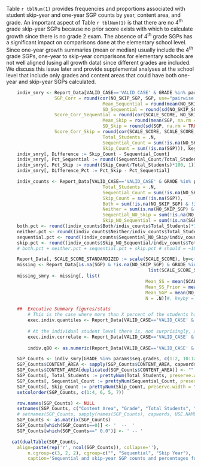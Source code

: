 
Table `r tblNum(1)` provides frequencies and proportions associated with student skip-year and one-year SGP counts by year, content area, and grade. An important aspect of Table `r tblNum(1)` is that there are no 4<sup>th</sup> grade skip-year SGPs because no prior score exists with which to calculate growth since there is no grade 2 exam. The absence of 4<sup>th</sup> grade SGPs has a significant impact on comparisons done at the elementary school level. Since one-year growth summaries (mean or median) usually include the 4<sup>th</sup> grade SGPs, one-year to skip-year comparisons for elementary schools are not well aligned (using all growth data) since different grades are included. We discuss this issue later and provide supplemental analyses at the school level that include only grades and content areas that could have both one-year and skip-year SGPs calculated.


```r
	indiv_smry <- Report_Data[VALID_CASE=='VALID_CASE' & GRADE %in% params$seq.grades, list(
                  SGP_Corr = round(cor(NO_SKIP_SGP, SGP, use="pairwise.complete"), 2),
									Mean_Sequential = round(mean(NO_SKIP_SGP, na.rm = TRUE), 1),
									SD_Sequential = round(sd(NO_SKIP_SGP, na.rm = TRUE), 1),
                  Score_Corr_Sequential = round(cor(SCALE_SCORE, NO_SKIP_SGP_SCALE_SCORE_PRIOR_STANDARDIZED, use="pairwise.complete"), 2),
									Mean_Skip = round(mean(SGP, na.rm = TRUE), 1),
									SD_Skip = round(sd(SGP, na.rm = TRUE), 1),
                  Score_Corr_Skip = round(cor(SCALE_SCORE, SCALE_SCORE_PRIOR_STANDARDIZED, use="pairwise.complete"), 2),
									Total_Students = .N,
									Sequential_Count = sum(!is.na(NO_SKIP_SGP)),
									Skip_Count = sum(!is.na(SGP))), keyby = list(CONTENT_AREA, GRADE)]
	indiv_smry[, Difference := Skip_Count - Sequential_Count]
	indiv_smry[, Pct_Sequential := round((Sequential_Count/Total_Students)*100, 1)]
	indiv_smry[, Pct_Skip := round((Skip_Count/Total_Students)*100, 1)]
	indiv_smry[, Difference_Pct := Pct_Skip - Pct_Sequential]

	indiv_counts <- Report_Data[VALID_CASE=='VALID_CASE' & GRADE %in% params$skip.grades, list( # only 5-8 -- possible to get both
									Total_Students = .N,
									Sequential_Count = sum(!is.na(NO_SKIP_SGP)),
									Skip_Count = sum(!is.na(SGP)),
									Both = sum(!is.na(NO_SKIP_SGP) & !is.na(SGP)),
									Neither = sum(is.na(NO_SKIP_SGP) & is.na(SGP)),
									Sequential_NO_Skip = sum(!is.na(NO_SKIP_SGP) & is.na(SGP)),
									Skip_NO_Sequential = sum(!is.na(SGP) & is.na(NO_SKIP_SGP)))]
	both.pct <- round((indiv_counts$Both/indiv_counts$Total_Students)*100, 1)
	neither.pct <- round((indiv_counts$Neither/indiv_counts$Total_Students)*100, 1)
	sequential.pct <- round((indiv_counts$Sequential_NO_Skip/indiv_counts$Total_Students)*100, 1)
	skip.pct <- round((indiv_counts$Skip_NO_Sequential/indiv_counts$Total_Students)*100, 1)
	# both.pct + neither.pct + sequential.pct + skip.pct # should = ~100

	Report_Data[, SCALE_SCORE_STANDARDIZED := scale(SCALE_SCORE), by=c("CONTENT_AREA", "GRADE")]
	missing <- Report_Data[is.na(SGP) & !is.na(NO_SKIP_SGP) & GRADE %in% params$skip.grades & CONTENT_AREA %in% params$subject_order,
													 list(SCALE_SCORE_STANDARDIZED, NO_SKIP_SGP_SCALE_SCORE_PRIOR_STANDARDIZED, NO_SKIP_SGP, CONTENT_AREA, GRADE)]
	missing_smry <- missing[, list(
													Mean_SS = mean(SCALE_SCORE_STANDARDIZED, na.rm = TRUE),
													Mean_SS_Prior = mean(NO_SKIP_SGP_SCALE_SCORE_PRIOR_STANDARDIZED, na.rm = TRUE),
													Mean_SGP = mean(NO_SKIP_SGP, na.rm = TRUE),
													N = .N)]#, keyby = c("CONTENT_AREA", "GRADE")]

	##  Executive Summary figures/stats
		# This is the case where more than X percent of the students have skip-year and one-year SGP differences that exceed X in magnitude.
		exec.indiv.quantiles <- Report_Data[VALID_CASE=='VALID_CASE' & GRADE %in% params$skip.grades, as.list(
																						quantile(abs(SGP - NO_SKIP_SGP), probs=(1:19)/20, na.rm=TRUE)), keyby=c("CONTENT_AREA")]
		# At the individual student level there is, not surprisingly, a very high correlation...
		exec.indiv.correlate <- Report_Data[VALID_CASE=='VALID_CASE' & GRADE %in% params$skip.grades, list(
																						cor(SGP, NO_SKIP_SGP, use="complete.obs")), keyby=c("CONTENT_AREA")]
		indiv.q80 <- as.numeric(Report_Data[VALID_CASE=='VALID_CASE' & GRADE %in% params$skip.grades, as.list(quantile(abs(SGP - NO_SKIP_SGP), probs=0.8, na.rm=TRUE))])
```

```r
	SGP_Counts <- indiv_smry[GRADE %in% params$seq.grades, c(1:2, 10:12, 14:15)] # Percentages receiving SGPs
	SGP_Counts$CONTENT_AREA <- sapply(SGP_Counts$CONTENT_AREA, capwords, USE.NAMES=FALSE)
	SGP_Counts$CONTENT_AREA[duplicated(SGP_Counts$CONTENT_AREA)] <- ""
	SGP_Counts[, Total_Students := prettyNum(Total_Students, preserve.width = "individual", big.mark=',')]
	SGP_Counts[, Sequential_Count := prettyNum(Sequential_Count, preserve.width = "individual", big.mark=',')]
	SGP_Counts[, Skip_Count := prettyNum(Skip_Count, preserve.width = "individual", big.mark=',')]
	setcolorder(SGP_Counts, c(1:4, 6, 5, 7))

	row.names(SGP_Counts) <- NULL
	setnames(SGP_Counts, c("Content Area", "Grade", "Total Students", "Count", "Percent", "Count", "Percent"))
	# setnames(SGP_Counts, sapply(names(SGP_Counts), capwords, USE.NAMES=FALSE))
	SGP_Counts <- as.matrix(SGP_Counts)
	SGP_Counts[which(SGP_Counts==0)] <- '  --  '
	SGP_Counts[which(SGP_Counts==" 0.0")] <- ' -- '

  cat(dualTable(SGP_Counts,
  	align=paste(rep('r', ncol(SGP_Counts)), collapse=''),
		n.cgroup=c(3, 2, 2), cgroup=c("", "Sequential", "Skip Year"),
		caption='Sequential and skip-year SGP counts and percentages for 2019 by content area and grade'))
```
